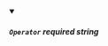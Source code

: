 
<details className="config-field" data-expandable="false" open>
<summary>

##### `Operator` <span class="config-field-required" data-required="false">required</span> <span class="config-field-type">string</span> <span class="config-field-default"></span> <span class="config-field-enum"></span>



</summary>



</details>
